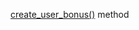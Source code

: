 [create_user_bonus()](/docs/toloka-kit/reference/toloka.client.TolokaClient.create_user_bonus) method
